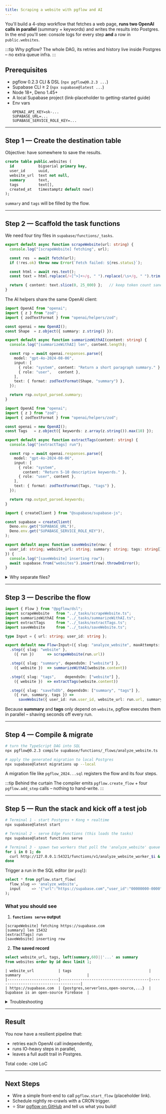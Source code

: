 ```yaml
---
title: Scraping a website with pgflow and AI
---
```


You'll build a 4-step workflow that fetches a web page, **runs two OpenAI calls in parallel** (summary + keywords) and writes the results into Postgres.
In the end you'll see: console logs for every step **and** a row in `public.websites`.

:::tip Why pgflow?
The whole DAG, its retries and history live inside Postgres – no extra queue infra.
:::

## Prerequisites

- pgflow 0.2.3 CLI & DSL (`npx pgflow@0.2.3 ...`)
- Supabase CLI ≥ 2 (`npx supabase@latest ...`)
- Node 18+, Deno 1.45+
- A local Supabase project (link-placeholder to getting-started guide)
- Env vars
  ```
  OPENAI_API_KEY=sk-...
  SUPABASE_URL=...
  SUPABASE_SERVICE_ROLE_KEY=...
  ```

---

## Step 1 — Create the destination table

Objective: have somewhere to save the results.

```sql
create table public.websites (
  id           bigserial primary key,
  user_id      uuid,
  website_url  text not null,
  summary      text,
  tags         text[],
  created_at   timestamptz default now()
);
```

`summary` and `tags` will be filled by the flow.

---

## Step 2 — Scaffold the task functions

We need four tiny files in `supabase/functions/_tasks`.

```ts title="scrapeWebsite.ts"
export default async function scrapeWebsite(url: string) {
  console.log("[scrapeWebsite] fetching", url);

  const res  = await fetch(url);
  if (!res.ok) throw new Error(`Fetch failed: ${res.status}`);

  const html = await res.text();
  const text = html.replace(/<[^>]+>/g, " ").replace(/\s+/g, " ").trim();

  return { content: text.slice(0, 25_000) };   // keep token count sane
}
```

The AI helpers share the same OpenAI client:

```ts title="summarizeWithAI.ts"
import OpenAI from "openai";
import { z } from "zod";
import { zodTextFormat } from "openai/helpers/zod";

const openai = new OpenAI();
const Shape  = z.object({ summary: z.string() });

export default async function summarizeWithAI(content: string) {
  console.log("[summarizeWithAI] len", content.length);

  const rsp = await openai.responses.parse({
    model: "gpt-4o-2024-08-06",
    input: [
      { role: "system", content: "Return a short paragraph summary." },
      { role: "user",   content },
    ],
    text: { format: zodTextFormat(Shape, "summary") },
  });

  return rsp.output_parsed.summary;
}
```

```ts title="extractTags.ts"
import OpenAI from "openai";
import { z } from "zod";
import { zodTextFormat } from "openai/helpers/zod";

const openai = new OpenAI();
const Tags   = z.object({ keywords: z.array(z.string()).max(10) });

export default async function extractTags(content: string) {
  console.log("[extractTags] run");

  const rsp = await openai.responses.parse({
    model: "gpt-4o-2024-08-06",
    input: [
      { role: "system",
        content: "Return 5-10 descriptive keywords." },
      { role: "user", content },
    ],
    text: { format: zodTextFormat(Tags, "tags") },
  });

  return rsp.output_parsed.keywords;
}
```

```ts title="saveWebsite.ts"
import { createClient } from "@supabase/supabase-js";

const supabase = createClient(
  Deno.env.get("SUPABASE_URL")!,
  Deno.env.get("SUPABASE_SERVICE_ROLE_KEY")!,
);

export default async function saveWebsite(row: {
  user_id: string; website_url: string; summary: string; tags: string[];
}) {
  console.log("[saveWebsite] inserting row");
  await supabase.from("websites").insert(row).throwOnError();
}
```

<details>
  <summary>Why separate files?</summary>
  Clear boundaries let pgflow retry only the failed chunk (e.g. OpenAI rate-limits) without re-scraping the page.
</details>

---

## Step 3 — Describe the flow

```ts title="_flows/analyze_website.ts"
import { Flow } from "@pgflow/dsl";
import scrapeWebsite   from "../_tasks/scrapeWebsite.ts";
import summarizeWithAI from "../_tasks/summarizeWithAI.ts";
import extractTags     from "../_tasks/extractTags.ts";
import saveWebsite     from "../_tasks/saveWebsite.ts";

type Input = { url: string; user_id: string };

export default new Flow<Input>({ slug: "analyze_website", maxAttempts: 3 })
  .step({ slug: "website" },
    ({ run })      => scrapeWebsite(run.url))

  .step({ slug: "summary", dependsOn: ["website"] },
    ({ website })  => summarizeWithAI(website.content))

  .step({ slug: "tags",    dependsOn: ["website"] },
    ({ website })  => extractTags(website.content))

  .step({ slug: "saveToDb", dependsOn: ["summary", "tags"] },
    ({ run, summary, tags }) =>
      saveWebsite({ user_id: run.user_id, website_url: run.url, summary, tags }));
```

Because **summary** and **tags** only depend on `website`, pgflow executes them in parallel – shaving seconds off every run.

---

## Step 4 — Compile & migrate

```bash
# turn the TypeScript DAG into SQL
npx pgflow@0.2.3 compile supabase/functions/_flows/analyze_website.ts

# apply the generated migration to local Postgres
npx supabase@latest migrations up --local
```

A migration file like `pgflow_2024...sql` registers the flow and its four steps.

:::tip Behind the curtain
The compiler emits `pgflow.create_flow` + four `pgflow.add_step` calls – nothing to hand-write.
:::

---

## Step 5 — Run the stack and kick off a test job

```bash
# Terminal 1 - start Postgres + Kong + realtime
npx supabase@latest start

# Terminal 2 - serve Edge Functions (this loads the tasks)
npx supabase@latest functions serve

# Terminal 3 - spawn two workers that poll the 'analyze_website' queue
for i in 0 1; do
  curl http://127.0.0.1:54321/functions/v1/analyze_website_worker_$i &
done
```

Trigger a run in the SQL editor (or `psql`):

```sql
select * from pgflow.start_flow(
  flow_slug => 'analyze_website',
  input     => '{"url":"https://supabase.com","user_id":"00000000-0000"}'
);
```

### What you should see

1. **`functions serve` output**

```
[scrapeWebsite] fetching https://supabase.com
[summary] len 15432
[extractTags] run
[saveWebsite] inserting row
```

2. **The saved record**

```sql
select website_url, tags, left(summary,60)||'...' as summary
from websites order by id desc limit 1;
```

```
| website_url           | tags                                   | summary                              |
|-----------------------|----------------------------------------|--------------------------------------|
| https://supabase.com  | {postgres,serverless,open-source,...}  | Supabase is an open-source Firebase  |
```

<details>
  <summary>Troubleshooting</summary>

| Symptom | Fix |
|---------|-----|
| `Missing OPENAI_API_KEY` | export the env var in `supabase/.env` and restart `functions serve`. |
| Row not created | Check `SUPABASE_SERVICE_ROLE_KEY` – needs *service-role* level. |
</details>

---

## Result

You now have a resilient pipeline that:

- retries each OpenAI call independently,
- runs IO-heavy steps in parallel,
- leaves a full audit trail in Postgres.

Total code: `<200` LoC

---

## Next Steps

- Wire a simple front-end to call `pgflow.start_flow` (placeholder link).
- Schedule nightly re-crawls with a CRON trigger.
- ⭐ Star [pgflow on GitHub](https://github.com/pgflow-dev/pgflow) and tell us what you build!

